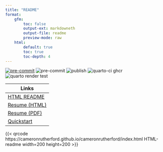 ```yaml
---
title: "README"
format:
    gfm:
        toc: false
        output-ext: markdowneth
        output-file: readme
        preview-mode: raw
    html:
        default: true
        toc: true
        toc-depth: 4
---
```


 [![pre-commit](https://img.shields.io/badge/pre--commit-enabled-brightgreen?logo=pre-commit)](https://github.com/pre-commit/pre-commit)
![pre-commit](https://github.com/cameronrutherford/cameronrutherford/actions/workflows/pre-commit.yml/badge.svg)
![publish](https://github.com/cameronrutherford/cameronrutherford/actions/workflows/publish.yml/badge.svg)
![quarto-ci ghcr](https://github.com/cameronrutherford/cameronrutherford/actions/workflows/dev-container-publish.yml/badge.svg)
![quarto render test](https://github.com/cameronrutherford/cameronrutherford/actions/workflows/quarto-render-build.yml/badge.svg?event=pull_request)

| Links |
| ---- |
| [HTML README](https://cameronrutherford.github.io/cameronrutherford/index.html) |
| [Resume (HTML)](https://cameronrutherford.github.io/cameronrutherford/resume/resume.html) |
| [Resume (PDF)](https://cameronrutherford.github.io/cameronrutherford/resume/resume.pdf) |
| [Quickstart](https://cameronrutherford.github.io/cameronrutherford/config/quickstart.html) |


::: {.content-visible when-format="html"}
{{< qrcode https://cameronrutherford.github.io/cameronrutherford/index.html HTML-readme width=200 height=200 >}}
:::
